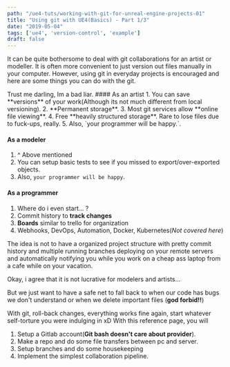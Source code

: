 ```yaml
---
path: "/ue4-tuts/working-with-git-for-unreal-engine-projects-01"
title: "Using git with UE4(Basics) - Part 1/3"
date: "2019-05-04"
tags: ['ue4', 'version-control', 'example']
draft: false
---
```



It can be quite bothersome to deal with git collaborations for an artist or modeller. It is often more convenient to just version out files manually in your computer. However, using git in everyday projects is encouraged and here are some things you can do with the git.

<Alert title="Title" type="info">
    Trust me darling, Im a bad liar.
</Alert>
#### As an artist
1. You can save **versions** of your work(Although its not much different from local versioning).
2. **Permanent storage**.
3. Most git services allow **online file viewing**.
4. Free **heavily structured storage**. Rare to lose files due to fuck-ups, really.
5. Also, `your programmer will be happy.`.

#### As a modeler
1. ^ Above mentioned
2. You can setup basic tests to see if you missed to export/over-exported objects.
3. Also, `your programmer will be happy`.

#### As a programmer
1. Where do i even start... ?
2. Commit history to **track changes**
3. **Boards** similar to trello for organization
4. Webhooks, DevOps, Automation, Docker, Kubernetes(*Not covered here*)

The idea is not to have a organized project structure with pretty commit history and multiple running branches deploying on your remote servers and automatically notifying you while you work on a cheap ass laptop from a cafe while on your vacation.

Okay, i agree that it is not lucrative for modelers and artists...

But we just want to have a safe net to fall back to when our code has bugs we don't understand or when we delete important files (**god forbid!!**)

With git, roll-back changes, everything works fine again, start whatever self-torture you were indulging in xD
With this reference page, you will

1. Setup a Gitlab account(**Git bash doesn't care about provider**).
2. Make a repo and do some file transfers between pc and server.
3. Setup branches and do some housekeeping
4. Implement the simplest collaboration pipeline.